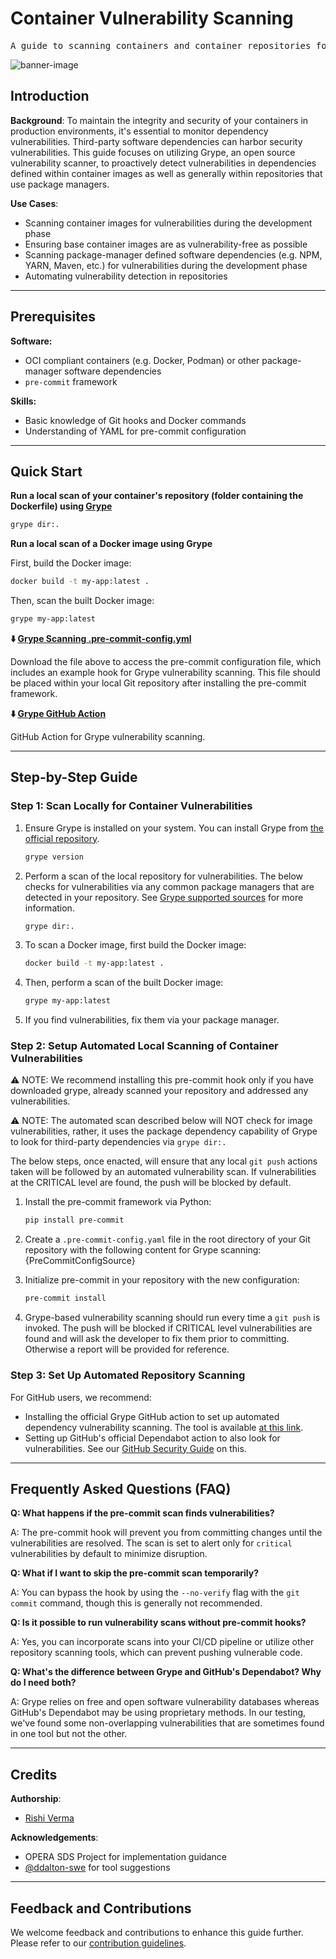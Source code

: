 

# Container Vulnerability Scanning

<pre align="center">A guide to scanning containers and container repositories for security vulnerabilities both manually and automatically.</pre>

![banner-image](/img/vulnerability-scanning-screen.png)

## Introduction

**Background**: To maintain the integrity and security of your containers in production environments, it's essential to monitor dependency vulnerabilities. Third-party software dependencies can harbor security vulnerabilities. This guide focuses on utilizing Grype, an open source vulnerability scanner, to proactively detect vulnerabilities in dependencies defined within container images as well as generally within repositories that use package managers.

**Use Cases**:
- Scanning container images for vulnerabilities during the development phase
- Ensuring base container images are as vulnerability-free as possible
- Scanning package-manager defined software dependencies (e.g. NPM, YARN, Maven, etc.) for vulnerabilities during the development phase
- Automating vulnerability detection in repositories

---

## Prerequisites
**Software:**
- OCI compliant containers (e.g. Docker, Podman) or other package-manager software dependencies
- `pre-commit` framework

**Skills:**
- Basic knowledge of Git hooks and Docker commands
- Understanding of YAML for pre-commit configuration

---

## Quick Start

**Run a local scan of your container's repository (folder containing the Dockerfile) using [Grype](https://github.com/anchore/grype)**

```bash
grype dir:.
```

**Run a local scan of a Docker image using Grype**

First, build the Docker image:
```bash
docker build -t my-app:latest .
```

Then, scan the built Docker image:
```bash
grype my-app:latest
```

**⬇️ [Grype Scanning .pre-commit-config.yml](.pre-commit-config.yml)**

Download the file above to access the pre-commit configuration file, which includes an example hook for Grype vulnerability scanning. This file should be placed within your local Git repository after installing the pre-commit framework.

**⬇️ [Grype GitHub Action](https://github.com/marketplace/actions/anchore-container-scan)**

GitHub Action for Grype vulnerability scanning. 

---

## Step-by-Step Guide

### Step 1: Scan Locally for Container Vulnerabilities

1. Ensure Grype is installed on your system. You can install Grype from [the official repository](https://github.com/anchore/grype).

    ```bash
    grype version
    ```

2. Perform a scan of the local repository for vulnerabilities. The below checks for vulnerabilities via any common package managers that are detected in your repository. See [Grype supported sources](https://github.com/anchore/grype?tab=readme-ov-file#supported-sources) for more information.

    ```bash
    grype dir:.
    ```

3. To scan a Docker image, first build the Docker image:

    ```bash
    docker build -t my-app:latest .
    ```

4. Then, perform a scan of the built Docker image:

    ```bash
    grype my-app:latest
    ```

5. If you find vulnerabilities, fix them via your package manager. 

### Step 2: Setup Automated Local Scanning of Container Vulnerabilities

⚠️ NOTE: We recommend installing this pre-commit hook only if you have downloaded grype, already scanned your repository and addressed any vulnerabilities.

⚠️ NOTE: The automated scan described below will NOT check for image vulnerabilities, rather, it uses the package dependency capability of Grype to look for third-party dependencies via `grype dir:.`

The below steps, once enacted, will ensure that any local `git push` actions taken will be followed by an automated vulnerability scan. If vulnerabilities at the CRITICAL level are found, the push will be blocked by default.

1. Install the pre-commit framework via Python:
   ```bash
   pip install pre-commit
   ```
2. Create a `.pre-commit-config.yaml` file in the root directory of your Git repository with the following content for Grype scanning:
   <CodeBlock language="yaml">{PreCommitConfigSource}</CodeBlock>

3. Initialize pre-commit in your repository with the new configuration:
   ```bash
   pre-commit install
   ```

4. Grype-based vulnerability scanning should run every time a `git push` is invoked. The push will be blocked if CRITICAL level vulnerabilities are found and will ask the developer to fix them prior to committing. Otherwise a report will be provided for reference. 

### Step 3: Set Up Automated Repository Scanning

For GitHub users, we recommend:
   - Installing the official Grype GitHub action to set up automated dependency vulnerability scanning. The tool is available [at this link](https://github.com/marketplace/actions/anchore-container-scan).
   - Setting up GitHub's official Dependabot action to also look for vulnerabilities. See our [GitHub Security Guide](/docs/guides/software-lifecycle/security/github-security) on this. 

---

## Frequently Asked Questions (FAQ)

**Q: What happens if the pre-commit scan finds vulnerabilities?**

A: The pre-commit hook will prevent you from committing changes until the vulnerabilities are resolved. The scan is set to alert only for `critical` vulnerabilities by default to minimize disruption.

**Q: What if I want to skip the pre-commit scan temporarily?**

A: You can bypass the hook by using the `--no-verify` flag with the `git commit` command, though this is generally not recommended.

**Q: Is it possible to run vulnerability scans without pre-commit hooks?**

A: Yes, you can incorporate scans into your CI/CD pipeline or utilize other repository scanning tools, which can prevent pushing vulnerable code.

**Q: What's the difference between Grype and GitHub's Dependabot? Why do I need both?**

A: Grype relies on free and open software vulnerability databases whereas GitHub's Dependabot may be using proprietary methods. In our testing, we've found some non-overlapping vulnerabilities that are sometimes found in one tool but not the other.

---

## Credits 

**Authorship**:
- [Rishi Verma](https://www.github.com/riverma)

**Acknowledgements**:
* OPERA SDS Project for implementation guidance
* [@ddalton-swe](https://github.com/ddalton-swe) for tool suggestions

---

## Feedback and Contributions

We welcome feedback and contributions to enhance this guide further. Please refer to our [contribution guidelines](https://nasa-ammos.github.io/slim/docs/contribute/contributing/).
